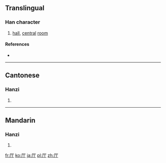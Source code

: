 {{also|廳|庁}}
==Translingual==
{{stroke order}}

===Han character===
{{Han char|rn=27|rad=厂|as=02|sn=4|four=|canj=一一弓 (MMN)|ids=⿸[[厂]][[丁]]}}

# [[hall]], [[central]] [[room]]

====References====
* {{Han ref|kx=0160.181|hdz=10068.010|uh=5385|ud=21381}}

----

==Cantonese==

===Hanzi===
{{yue-hanzi|jyut=[[teng1]]|y=teng1|tra=廳}}

# {{defn|lang=yue|sort=厂02}}

----

==Mandarin==

===Hanzi===
{{cmn-hanzi|tra=廳|pin=[[tīng]] ([[ting1]])|wg=t'ing<sup>1</sup>}}

# {{defn|lang=cmn|sort=厂02}}

[[fr:厅]]
[[ko:厅]]
[[ja:厅]]
[[pl:厅]]
[[zh:厅]]